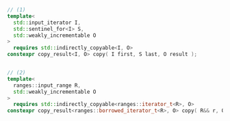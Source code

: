 ```cpp
// (1)
template<
  std::input_iterator I,
  std::sentinel_for<I> S,
  std::weakly_incrementable O
>
  requires std::indirectly_copyable<I, O>
constexpr copy_result<I, O> copy( I first, S last, O result );


// (2)
template<
  ranges::input_range R,
  std::weakly_incrementable O
>
  requires std::indirectly_copyable<ranges::iterator_t<R>, O>
constexpr copy_result<ranges::borrowed_iterator_t<R>, O> copy( R&& r, O result );
```
